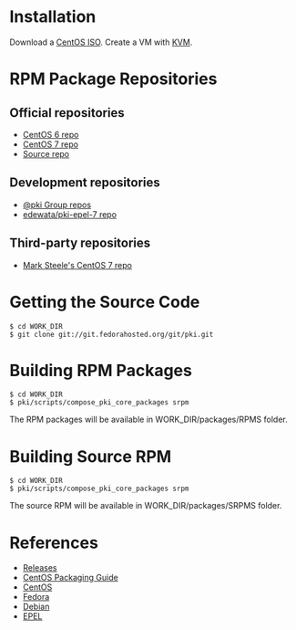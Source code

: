 = Installation =

Download a [https://www.centos.org/download/ CentOS ISO]. Create a VM with [[KVM]].

= RPM Package Repositories =

== Official repositories ==

* [http://mirror.centos.org/centos/6/ CentOS 6 repo]
* [http://mirror.centos.org/centos/7/ CentOS 7 repo]
* [https://git.centos.org/summary/?r=rpms/pki-core Source repo]

== Development repositories ==

* [https://copr.fedorainfracloud.org/groups/g/pki/coprs/ @pki Group repos]
* [https://copr.fedorainfracloud.org/coprs/edewata/pki-epel-7/ edewata/pki-epel-7 repo]

== Third-party repositories ==

* [https://github.com/marksteele/marksteele.github.io/tree/master/repo/CentOS/7 Mark Steele's CentOS 7 repo]

= Getting the Source Code =

<pre>
$ cd WORK_DIR
$ git clone git://git.fedorahosted.org/git/pki.git
</pre>

= Building RPM Packages =

<pre>
$ cd WORK_DIR
$ pki/scripts/compose_pki_core_packages srpm
</pre>

The RPM packages will be available in WORK_DIR/packages/RPMS folder.

= Building Source RPM =

<pre>
$ cd WORK_DIR
$ pki/scripts/compose_pki_core_packages srpm
</pre>

The source RPM will be available in WORK_DIR/packages/SRPMS folder.

= References =

* [[Releases]]
* [https://github.com/dogtagpki/pki/wiki/CentOS-Packaging-Guide CentOS Packaging Guide]
* [https://www.centos.org/ CentOS]
* [[Fedora]]
* [[Debian]]
* [[EPEL]]
